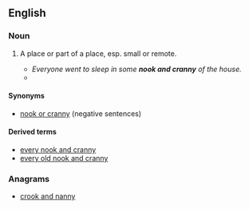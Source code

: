 ==English==

===Noun===
{{en-noun|sg=[[nook]] and [[cranny]]|pl=[[nooks and crannies]]}}

# {{idiomatic}} A place or part of a place, esp. small or remote.
#* ''Everyone went to sleep in some '''nook and cranny''' of the house.''
#* {{quote-book
|year=1966
|author=Pat Shaw Iversen (tr.)
|chapter=Soup from a Sausage Peg
|title=The Snow Queen and Other Tales
|edition=1st ed.
|original=Fairy Tales
|by={{w|Hans Christian Andersen}}
|page=224
|pageurl=http://books.google.com/books?id=2tjWAAAAMAAJ&q=%22from+your+own+nook+and+cranny%22#search_anchor
|passage=It's strange to come away from home, from your own '''nook and cranny''', to go by ship – which is also a kind of '''nook and cranny''' – and then suddenly be more than a hundred miles away and stand in a foreign land!}}

====Synonyms====
* [[nook or cranny]] (negative sentences)

====Derived terms====
* [[every nook and cranny]]
* [[every old nook and cranny]]

===Anagrams===
* [[crook and nanny#English|crook and nanny]]
